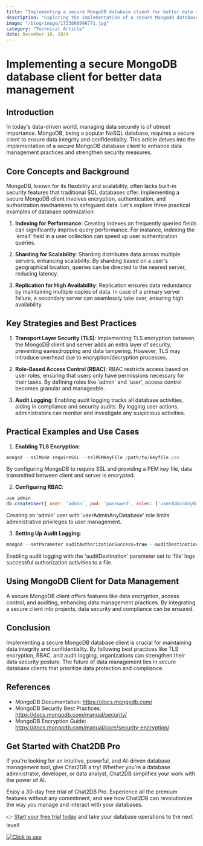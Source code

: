 ```yaml
---
title: "Implementing a secure MongoDB database client for better data management"
description: "Exploring the implementation of a secure MongoDB database client to enhance data management and security."
image: "/blog/image/1733800996771.jpg"
category: "Technical Article"
date: December 10, 2024
---
```


# Implementing a secure MongoDB database client for better data management


<Authors date="December 10, 2024">
  <Author name="Rowan Hill" link="https://chat2db.ai" />
</Authors>

## Introduction

In today's data-driven world, managing data securely is of utmost importance. MongoDB, being a popular NoSQL database, requires a secure client to ensure data integrity and confidentiality. This article delves into the implementation of a secure MongoDB database client to enhance data management practices and strengthen security measures.

## Core Concepts and Background

MongoDB, known for its flexibility and scalability, often lacks built-in security features that traditional SQL databases offer. Implementing a secure MongoDB client involves encryption, authentication, and authorization mechanisms to safeguard data. Let's explore three practical examples of database optimization:

1. **Indexing for Performance**: Creating indexes on frequently queried fields can significantly improve query performance. For instance, indexing the 'email' field in a user collection can speed up user authentication queries.

2. **Sharding for Scalability**: Sharding distributes data across multiple servers, enhancing scalability. By sharding based on a user's geographical location, queries can be directed to the nearest server, reducing latency.

3. **Replication for High Availability**: Replication ensures data redundancy by maintaining multiple copies of data. In case of a primary server failure, a secondary server can seamlessly take over, ensuring high availability.

## Key Strategies and Best Practices

1. **Transport Layer Security (TLS)**: Implementing TLS encryption between the MongoDB client and server adds an extra layer of security, preventing eavesdropping and data tampering. However, TLS may introduce overhead due to encryption/decryption processes.

2. **Role-Based Access Control (RBAC)**: RBAC restricts access based on user roles, ensuring that users only have permissions necessary for their tasks. By defining roles like 'admin' and 'user', access control becomes granular and manageable.

3. **Audit Logging**: Enabling audit logging tracks all database activities, aiding in compliance and security audits. By logging user actions, administrators can monitor and investigate any suspicious activities.

## Practical Examples and Use Cases

1. **Enabling TLS Encryption**:
```javascript
mongod --sslMode requireSSL --sslPEMKeyFile /path/to/keyfile.pem
```
By configuring MongoDB to require SSL and providing a PEM key file, data transmitted between client and server is encrypted.

2. **Configuring RBAC**:
```javascript
use admin
db.createUser({ user: 'admin', pwd: 'password', roles: ['userAdminAnyDatabase'] })
```
Creating an 'admin' user with 'userAdminAnyDatabase' role limits administrative privileges to user management.

3. **Setting Up Audit Logging**:
```javascript
mongod --setParameter auditAuthorizationSuccess=true --auditDestination file
```
Enabling audit logging with the 'auditDestination' parameter set to 'file' logs successful authorization activities to a file.

## Using MongoDB Client for Data Management

A secure MongoDB client offers features like data encryption, access control, and auditing, enhancing data management practices. By integrating a secure client into projects, data security and compliance can be ensured.

## Conclusion

Implementing a secure MongoDB database client is crucial for maintaining data integrity and confidentiality. By following best practices like TLS encryption, RBAC, and audit logging, organizations can strengthen their data security posture. The future of data management lies in secure database clients that prioritize data protection and compliance.

## References

- MongoDB Documentation: https://docs.mongodb.com/
- MongoDB Security Best Practices: https://docs.mongodb.com/manual/security/
- MongoDB Encryption Guide: https://docs.mongodb.com/manual/core/security-encryption/


## Get Started with Chat2DB Pro

If you're looking for an intuitive, powerful, and AI-driven database management tool, give Chat2DB a try! Whether you're a database administrator, developer, or data analyst, Chat2DB simplifies your work with the power of AI.

Enjoy a 30-day free trial of Chat2DB Pro. Experience all the premium features without any commitment, and see how Chat2DB can revolutionize the way you manage and interact with your databases.

👉 [Start your free trial today](https://chat2db.ai/pricing) and take your database operations to the next level!


[![Click to use](/image/blog/bg/chat2db.jpg)](https://chat2db.ai/)
